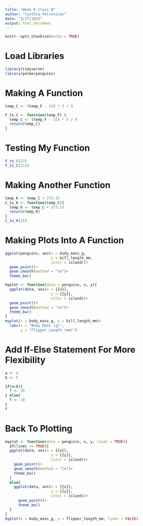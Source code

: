 ```yaml
---
title: "Week 8 Class B"
author: "Cynthia Petrossian"
date: "3/17/2022"
output: html_document
---
```


```r
knitr::opts_chunk$set(echo = TRUE)
```

# Load Libraries
```r
library(tidyverse)
library(palmerpenguins)
```

# Making A Function
```r
temp_C <- (temp_F - 32) * 5 / 9

F_to_C <- function(temp_F) {
  temp_C <- (temp_F - 32) * 5 / 9
  return(temp_C)
}
```

# Testing My Function
```r
F_to_C(32)
F_to_C(212)
```

# Making Another Function
```r
temp_K <- temp_C + 273.15
C_to_K <- function(temp_C){
  temp_K <- temp_C + 273.15
  return(temp_K)
}
C_to_K(25)
```

# Making Plots Into A Function
```r
ggplot(penguins, aes(x = body_mass_g,
                     y = bill_length_mm,
                     color = island))+
  geom_point()+
  geom_smooth(method = "lm")+
  theme_bw()

myplot <- function(data = penguins, x, y){
  ggplot(data, aes(x = {{x}},
                     y = {{y}},
                     color = island))+
  geom_point()+
  geom_smooth(method = "lm")+
  theme_bw()
}
myplot(x = body_mass_g, y = bill_length_mm)+
  labs(x = "Body Mass (g)",
       y = "Flipper Length (mm)")
```

# Add If-Else Statement For More Flexibility
```r
a <- 4
b <- 5

if(a>b){
  f <- 20
} else{
  f <- 10
}
f
```

# Back To Plotting
```r
myplot <- function(data = penguins, x, y, lines = TRUE){
  if(lines == TRUE){
  ggplot(data, aes(x = {{x}},
                     y = {{y}},
                     color = island))+
    geom_point()+
    geom_smooth(method = "lm")+
    theme_bw()
  }
  else{
    ggplot(data, aes(x = {{x}},
                     y = {{y}},
                     color = island))+
      geom_point()+
      theme_bw()
  }
}
myplot(x = body_mass_g, y = flipper_length_mm, lines = FALSE)
```

